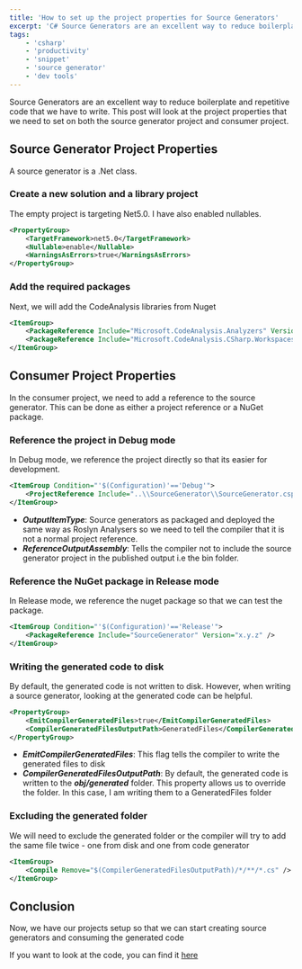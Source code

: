 ```yaml
---
title: 'How to set up the project properties for Source Generators'
excerpt: 'C# Source Generators are an excellent way to reduce boilerplate and repetitive code that we have to write. Let us look at the project properties that we need to set to create and use source generators'
tags:
    - 'csharp'
    - 'productivity'
    - 'snippet'
    - 'source generator'
    - 'dev tools'
---
```


Source Generators are an excellent way to reduce boilerplate and repetitive code that we have to write. This post will look at the project properties that we need to set on both the source generator project and consumer project.

## Source Generator Project Properties

A source generator is a .Net class.

### Create a new solution and a library project

The empty project is targeting Net5.0. I have also enabled nullables.

```xml
<PropertyGroup>
    <TargetFramework>net5.0</TargetFramework>
    <Nullable>enable</Nullable>
    <WarningsAsErrors>true</WarningsAsErrors>
</PropertyGroup>
```

### Add the required packages

Next, we will add the CodeAnalysis libraries from Nuget

```xml
<ItemGroup>
    <PackageReference Include="Microsoft.CodeAnalysis.Analyzers" Version="3.3.2" />
    <PackageReference Include="Microsoft.CodeAnalysis.CSharp.Workspaces" Version="3.8.0" />
</ItemGroup>
```

## Consumer Project Properties

In the consumer project, we need to add a reference to the source generator. This can be done as either a project reference or a NuGet package.

### Reference the project in Debug mode

In Debug mode, we reference the project directly so that its easier for development.

```xml
<ItemGroup Condition="'$(Configuration)'=='Debug'">
    <ProjectReference Include="..\\SourceGenerator\\SourceGenerator.csproj" OutputItemType="Analyzer" ReferenceOutputAssembly="false" />
</ItemGroup>
```

-   **_OutputItemType_**: Source generators as packaged and deployed the same way as Roslyn Analysers so we need to tell the compiler that it is not a normal project reference.
-   **_ReferenceOutputAssembly_**: Tells the compiler not to include the source generator project in the published output i.e the bin folder.

### Reference the NuGet package in Release mode

In Release mode, we reference the nuget package so that we can test the package.

```xml
<ItemGroup Condition="'$(Configuration)'=='Release'">
    <PackageReference Include="SourceGenerator" Version="x.y.z" />
</ItemGroup>
```

### Writing the generated code to disk

By default, the generated code is not written to disk. However, when writing a source generator, looking at the generated code can be helpful.

```xml
<PropertyGroup>
    <EmitCompilerGeneratedFiles>true</EmitCompilerGeneratedFiles>
    <CompilerGeneratedFilesOutputPath>GeneratedFiles</CompilerGeneratedFilesOutputPath>
</PropertyGroup>
```

-   **_EmitCompilerGeneratedFiles_**: This flag tells the compiler to write the generated files to disk
-   **_CompilerGeneratedFilesOutputPath_**: By default, the generated code is written to the **_obj/generated_** folder. This property allows us to override the folder. In this case, I am writing them to a GeneratedFiles folder

### Excluding the generated folder

We will need to exclude the generated folder or the compiler will try to add the same file twice - one from disk and one from code generator

```xml
<ItemGroup>
    <Compile Remove="$(CompilerGeneratedFilesOutputPath)/*/**/*.cs" />
</ItemGroup>
```

## Conclusion

Now, we have our projects setup so that we can start creating source generators and consuming the generated code

If you want to look at the code, you can find it [here](https://github.com/AnkurSheel/CSharpSourceGenerators)
